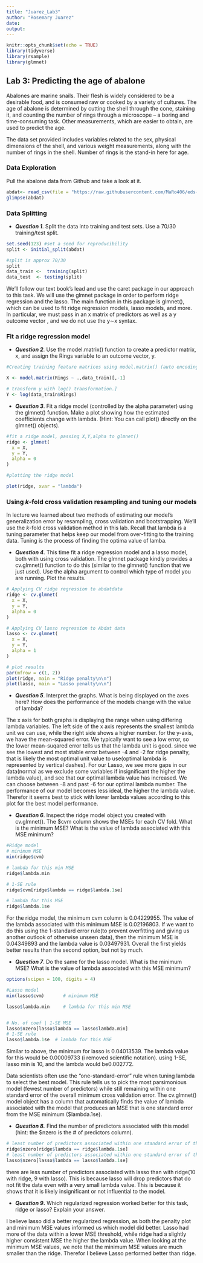 ```yaml
---
title: "Juarez_Lab3"
author: "Rosemary Juarez"
date: 
output: 
---
```


```r
knitr::opts_chunk$set(echo = TRUE)
library(tidyverse)
library(rsample)
library(glmnet)
```

## Lab 3: Predicting the age of abalone

Abalones are marine snails. Their flesh is widely considered to be a desirable food, and is consumed raw or cooked by a variety of cultures. The age of abalone is determined by cutting the shell through the cone, staining it, and counting the number of rings through a microscope -- a boring and time-consuming task. Other measurements, which are easier to obtain, are used to predict the age.

The data set provided includes variables related to the sex, physical dimensions of the shell, and various weight measurements, along with the number of rings in the shell. Number of rings is the stand-in here for age.

### Data Exploration

Pull the abalone data from Github and take a look at it.

```r
abdat<- read_csv(file = "https://raw.githubusercontent.com/MaRo406/eds-232-machine-learning/main/data/abalone-data.csv")
glimpse(abdat)

```

### Data Splitting

-   ***Question 1***. Split the data into training and test sets. Use a 70/30 training/test split.

```r


set.seed(123) #set a seed for reproducibility
split <- initial_split(abdat)

#split is approx 70/30
split
data_train <-  training(split)
data_test  <- testing(split)
```


We'll follow our text book's lead and use the caret package in our approach to this task. We will use the glmnet package in order to perform ridge regression and the lasso. The main function in this package is glmnet(), which can be used to fit ridge regression models, lasso models, and more. In particular, we must pass in an x matrix of predictors as well as a y outcome vector , and we do not use the y∼x syntax.

### Fit a ridge regression model

-   ***Question 2***. Use the model.matrix() function to create a predictor matrix, x, and assign the Rings variable to an outcome vector, y.

```r
#Creating training feature matrices using model.matrix() (auto encoding of categorical variables)

X <- model.matrix(Rings ~ .,data_train)[,-1]

# transform y with log() transformation.]
Y <- log(data_train$Rings)

```

-   ***Question 3***. Fit a ridge model (controlled by the alpha parameter) using the glmnet() function. Make a plot showing how the estimated coefficients change with lambda. (Hint: You can call plot() directly on the glmnet() objects).

```r
#fit a ridge model, passing X,Y,alpha to glmnet()
ridge <- glmnet(
  x = X,
  y = Y,
  alpha = 0
)

#plotting the ridge model

plot(ridge, xvar = "lambda")
```


### Using *k*-fold cross validation resampling and tuning our models

In lecture we learned about two methods of estimating our model's generalization error by resampling, cross validation and bootstrapping. We'll use the *k*-fold cross validation method in this lab. Recall that lambda is a tuning parameter that helps keep our model from over-fitting to the training data. Tuning is the process of finding the optima value of lamba.


-   ***Question 4***. This time fit a ridge regression model and a lasso model, both with using cross validation. The glmnet package kindly provides a cv.glmnet() function to do this (similar to the glmnet() function that we just used). Use the alpha argument to control which type of model you are running. Plot the results.

```r
# Applying CV ridge regression to abdatdata
ridge <- cv.glmnet(
  x = X,
  y = Y,
  alpha = 0
)

# Applying CV lasso regression to Abdat data
lasso <- cv.glmnet(
  x = X,
  y = Y,
  alpha = 1
)

# plot results
par(mfrow = c(1, 2))
plot(ridge, main = "Ridge penalty\n\n")
plot(lasso, main = "Lasso penalty\n\n")
```


-   ***Question 5***. Interpret the graphs. What is being displayed on the axes here? How does the performance of the models change with the value of lambda?

The x axis for both graphs is displaying the range when using differing lambda variables. The left side of the x axis represents the smallest lambda unit we can use, while the right side shows a higher number. for the y-axis, we have the mean-squared error. We typically want to see a low error, so the lower mean-suqared error tells us that the lambda unit is good. since we see the lowest and most stable error between -4 and -2 for ridge penalty, that is likely the most optimal unit value to use(optimal lambda is represented by vertical dashes). For our Lasso, we see more gaps in our data(normal as we exclude some variables if insignificant the higher the lambda value), and see that our optimal lambda value has increased. We can choose between -8 and past -6 for our optimal lambda number. The performance of our model becomes less ideal, the higher the lambda value. Therefor it seems best to stick with lower lambda values according to this plot for the best model performance.



-   ***Question 6***. Inspect the ridge model object you created with cv.glmnet(). The \$cvm column shows the MSEs for each CV fold. What is the minimum MSE? What is the value of lambda associated with this MSE minimum?

```r
#Ridge model
# minimum MSE
min(ridge$cvm) 

# lambda for this min MSE
ridge$lambda.min 

# 1-SE rule
ridge$cvm[ridge$lambda == ridge$lambda.1se] 

# lambda for this MSE
ridge$lambda.1se

```
For the ridge model, the minimum cvm column is 0.04229955. The value of the lambda associated with this minimum MSE is 0.02196803. If we want to do this using the 1-standard error rule(to prevent overfitting and giving us another outlook of otherwise unseen data), then the minimum MSE is 0.04349893 and the lambda value is 0.03497931. Overall the first yields better results than the second option, but not by much.

-   ***Question 7***. Do the same for the lasso model. What is the minimum MSE? What is the value of lambda associated with this MSE minimum?

```r

options(scipen = 100, digits = 4)

#Lasso model
min(lasso$cvm)       # minimum MSE

lasso$lambda.min     # lambda for this min MSE


# No. of coef | 1-SE MSE
lasso$nzero[lasso$lambda == lasso$lambda.min]
# 1-SE rule
lasso$lambda.1se  # lambda for this MSE

```
Similar to above, the minimum for lasso is 0.04013539. The lambda value for this would be  0.00009733 (i removed scientific notation). using 1-SE, lasso min is 10, and the lambda would be0.002772.

Data scientists often use the "one-standard-error" rule when tuning lambda to select the best model. This rule tells us to pick the most parsimonious model (fewest number of predictors) while still remaining within one standard error of the overall minimum cross validation error. The cv.glmnet() model object has a column that automatically finds the value of lambda associated with the model that produces an MSE that is one standard error from the MSE minimum (\$lambda.1se).

-   ***Question 8.*** Find the number of predictors associated with this model (hint: the \$nzero is the \# of predictors column).

```r

# least number of predictors associated within one standard error of the ridge model
ridge$nzero[ridge$lambda == ridge$lambda.1se]
# least number of predictors associated within one standard error of the lasso model
lasso$nzero[lasso$lambda == lasso$lambda.1se]
```
there are less number of predictors associated with lasso than with ridge(10 with ridge, 9 with lasso). This is because lasso will drop predictors that do not fit the data even with a very small lambda value. This is because it shows that it is likely insignificant or not influential to the model. 

-   ***Question 9*****.** Which regularized regression worked better for this task, ridge or lasso? Explain your answer.


I believe lasso did a better regularized regression, as both the penalty plot and minimum MSE values informed us which model did better. Lasso had more of the data within a lower MSE threshold, while ridge had a slightly higher consistent MSE the higher the lambda value. When looking at the minimum MSE values, we note that the minimum MSE values are much smaller than the ridge. Therefor I believe Lasso performed better than ridge.
